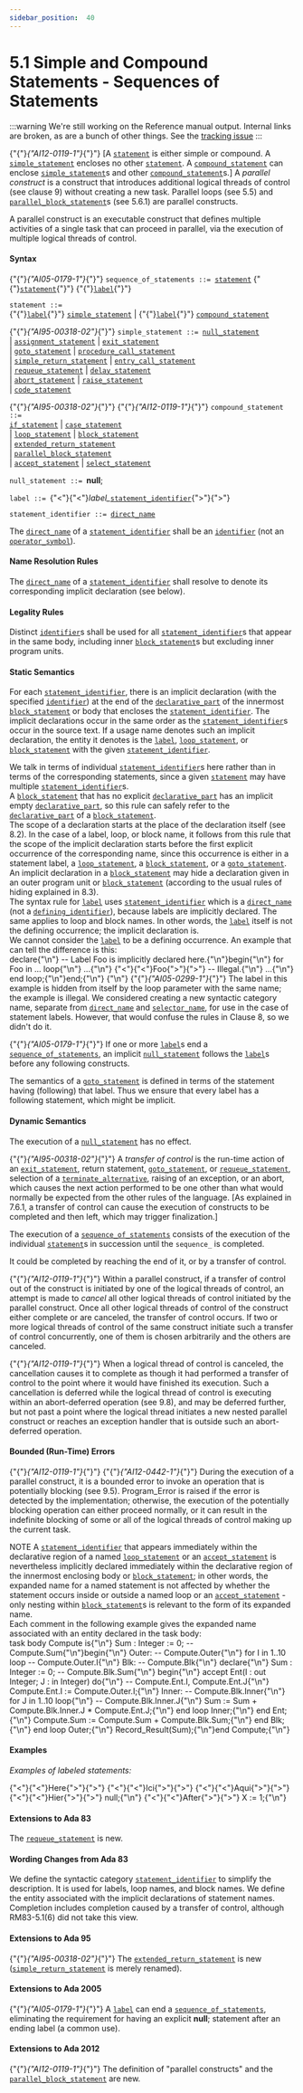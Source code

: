 ---
sidebar_position:  40
---

# 5.1 Simple and Compound Statements - Sequences of Statements

:::warning
We're still working on the Reference manual output.  Internal links are broken,
as are a bunch of other things.
See the [tracking issue](https://github.com/ada-lang-io/ada-lang-io/issues/20)
:::


<p>{"{"}<em>{"AI12-0119-1"}</em>{"}"} [A <code><a href="../AA-5/AA-5.1#S0167">statement</a></code> is either simple or compound. A <code><a href="../AA-5/AA-5.1#S0168">simple_statement</a></code> encloses no other <code><a href="../AA-5/AA-5.1#S0167">statement</a></code>. A <code><a href="../AA-5/AA-5.1#S0169">compound_statement</a></code> can enclose <code><a href="../AA-5/AA-5.1#S0168">simple_statement</a></code>s and other <code><a href="../AA-5/AA-5.1#S0169">compound_statement</a></code>s.] A <em>parallel construct</em> is a construct that introduces additional logical threads of control (see clause 9) without creating a new task. Parallel loops (see 5.5) and <code><a href="../AA-5/AA-5.6#S0192">parallel_block_statement</a></code>s (see 5.6.1) are parallel constructs. <br /></p>

<Admonition type="aarm" aarm="glossary-entry" title="Glossary entry: ">
<strong></strong>A parallel construct is an executable construct that defines multiple activities of a single task that can proceed in parallel, via the execution of multiple logical threads of control.<br /></Admonition>


#### Syntax

<p>{"{"}<em>{"AI05-0179-1"}</em>{"}"} <code>sequence_of_statements</code><a id="S0166"></a><code> ::= </code><code><a href="../AA-5/AA-5.1#S0167">statement</a></code> {"{"}<code><a href="../AA-5/AA-5.1#S0167">statement</a></code>{"}"} {"{"}<code><a href="../AA-5/AA-5.1#S0171">label</a></code>{"}"}<br /></p>

<p><code>statement</code><a id="S0167"></a><code> ::= </code><br />   {"{"}<code><a href="../AA-5/AA-5.1#S0171">label</a></code>{"}"} <code><a href="../AA-5/AA-5.1#S0168">simple_statement</a></code> | {"{"}<code><a href="../AA-5/AA-5.1#S0171">label</a></code>{"}"} <code><a href="../AA-5/AA-5.1#S0169">compound_statement</a></code><br /></p>

<p>{"{"}<em>{"AI95-00318-02"}</em>{"}"} <code>simple_statement</code><a id="S0168"></a><code> ::= </code><code><a href="../AA-5/AA-5.1#S0170">null_statement</a></code><br />   | <code><a href="../AA-5/AA-5.2#S0173">assignment_statement</a></code>	| <code><a href="../AA-5/AA-5.7#S0193">exit_statement</a></code><br />   | <code><a href="../AA-5/AA-5.8#S0194">goto_statement</a></code>	| <code><a href="../AA-6/AA-6.4#S0217">procedure_call_statement</a></code><br />   | <code><a href="../AA-6/AA-6.5#S0222">simple_return_statement</a></code>	| <code><a href="../AA-9/AA-9.5#S0264">entry_call_statement</a></code><br />   | <code><a href="../AA-9/AA-9.5#S0265">requeue_statement</a></code>	| <code><a href="../AA-9/AA-9.6#S0266">delay_statement</a></code><br />   | <code><a href="../AA-9/AA-9.8#S0284">abort_statement</a></code>	| <code><a href="../AA-11/AA-11.3#S0308">raise_statement</a></code><br />   | <code><a href="../AA-13/AA-13.8#S0357">code_statement</a></code><br /></p>

<p>{"{"}<em>{"AI95-00318-02"}</em>{"}"} {"{"}<em>{"AI12-0119-1"}</em>{"}"} <code>compound_statement</code><a id="S0169"></a><code> ::= </code><br />     <code><a href="../AA-5/AA-5.3#S0175">if_statement</a></code>	| <code><a href="../AA-5/AA-5.4#S0176">case_statement</a></code><br />   | <code><a href="../AA-5/AA-5.5#S0178">loop_statement</a></code>	| <code><a href="../AA-5/AA-5.6#S0191">block_statement</a></code><br />   | <code><a href="../AA-6/AA-6.5#S0225">extended_return_statement</a></code><br />   | <code><a href="../AA-5/AA-5.6#S0192">parallel_block_statement</a></code><br />   | <code><a href="../AA-9/AA-9.5#S0258">accept_statement</a></code>	| <code><a href="../AA-9/AA-9.7#S0269">select_statement</a></code><br /></p>

<p><code>null_statement</code><a id="S0170"></a><code> ::= </code><strong>null</strong>;<br /></p>

<p><code>label</code><a id="S0171"></a><code> ::= </code>{"<"}{"<"}<em>label_</em><code><a href="../AA-5/AA-5.1#S0172">statement_identifier</a></code>{">"}{">"}<br /></p>

<p><code>statement_identifier</code><a id="S0172"></a><code> ::= </code><code><a href="../AA-4/AA-4.1#S0092">direct_name</a></code><br /></p>

<p>The <code><a href="../AA-4/AA-4.1#S0092">direct_name</a></code> of a <code><a href="../AA-5/AA-5.1#S0172">statement_identifier</a></code> shall be an <code><a href="../AA-2/AA-2.3#S0002">identifier</a></code> (not an <code><a href="../AA-6/AA-6.1#S0202">operator_symbol</a></code>). <br /></p>


#### Name Resolution Rules

<p>The <code><a href="../AA-4/AA-4.1#S0092">direct_name</a></code> of a <code><a href="../AA-5/AA-5.1#S0172">statement_identifier</a></code> shall resolve to denote its corresponding implicit declaration (see below). <br /></p>


#### Legality Rules

<p>Distinct <code><a href="../AA-2/AA-2.3#S0002">identifier</a></code>s shall be used for all <code><a href="../AA-5/AA-5.1#S0172">statement_identifier</a></code>s that appear in the same body, including inner <code><a href="../AA-5/AA-5.6#S0191">block_statement</a></code>s but excluding inner program units. <br /></p>


#### Static Semantics

<p>For each <code><a href="../AA-5/AA-5.1#S0172">statement_identifier</a></code>, there is an implicit declaration (with the specified <code><a href="../AA-2/AA-2.3#S0002">identifier</a></code>) at the end of the <code><a href="../AA-3/AA-3.11#S0086">declarative_part</a></code> of the innermost <code><a href="../AA-5/AA-5.6#S0191">block_statement</a></code> or body that encloses the <code><a href="../AA-5/AA-5.1#S0172">statement_identifier</a></code>. The implicit declarations occur in the same order as the <code><a href="../AA-5/AA-5.1#S0172">statement_identifier</a></code>s occur in the source text. If a usage name denotes such an implicit declaration, the entity it denotes is the <code><a href="../AA-5/AA-5.1#S0171">label</a></code>, <code><a href="../AA-5/AA-5.5#S0178">loop_statement</a></code>, or <code><a href="../AA-5/AA-5.6#S0191">block_statement</a></code> with the given <code><a href="../AA-5/AA-5.1#S0172">statement_identifier</a></code>. <br /></p>

<Admonition type="aarm" aarm="reason" title="Reason: ">
<strong></strong>We talk in terms of individual <code><a href="../AA-5/AA-5.1#S0172">statement_identifier</a></code>s here rather than in terms of the corresponding statements, since a given <code><a href="../AA-5/AA-5.1#S0167">statement</a></code> may have multiple <code><a href="../AA-5/AA-5.1#S0172">statement_identifier</a></code>s.<br /></Admonition>

<Admonition type="aarm" aarm="note" title="Note: ">
A <code><a href="../AA-5/AA-5.6#S0191">block_statement</a></code> that has no explicit <code><a href="../AA-3/AA-3.11#S0086">declarative_part</a></code> has an implicit empty <code><a href="../AA-3/AA-3.11#S0086">declarative_part</a></code>, so this rule can safely refer to the <code><a href="../AA-3/AA-3.11#S0086">declarative_part</a></code> of a <code><a href="../AA-5/AA-5.6#S0191">block_statement</a></code>.<br /></Admonition>

<Admonition type="aarm" aarm="note" title="Note: ">
The scope of a declaration starts at the place of the declaration itself (see 8.2). In the case of a label, loop, or block name, it follows from this rule that the scope of the implicit declaration starts before the first explicit occurrence of the corresponding name, since this occurrence is either in a statement label, a <code><a href="../AA-5/AA-5.5#S0178">loop_statement</a></code>, a <code><a href="../AA-5/AA-5.6#S0191">block_statement</a></code>, or a <code><a href="../AA-5/AA-5.8#S0194">goto_statement</a></code>. An implicit declaration in a <code><a href="../AA-5/AA-5.6#S0191">block_statement</a></code> may hide a declaration given in an outer program unit or <code><a href="../AA-5/AA-5.6#S0191">block_statement</a></code> (according to the usual rules of hiding explained in 8.3).<br /></Admonition>

<Admonition type="aarm" aarm="note" title="Note: ">
The syntax rule for <code><a href="../AA-5/AA-5.1#S0171">label</a></code> uses <code><a href="../AA-5/AA-5.1#S0172">statement_identifier</a></code> which is a <code><a href="../AA-4/AA-4.1#S0092">direct_name</a></code> (not a <code><a href="../AA-3/AA-3.1#S0022">defining_identifier</a></code>), because labels are implicitly declared. The same applies to loop and block names. In other words, the <code><a href="../AA-5/AA-5.1#S0171">label</a></code> itself is not the defining occurrence; the implicit declaration is.<br /></Admonition>

<Admonition type="aarm" aarm="note" title="Note: ">
We cannot consider the <code><a href="../AA-5/AA-5.1#S0171">label</a></code> to be a defining occurrence. An example that can tell the difference is this: <br /></Admonition>

<CodeBlock>
declare{"\n"}    -- Label Foo is implicitly declared here.{"\n"}begin{"\n"}    for Foo in ... loop{"\n"}        ...{"\n"}        {"<"}{"<"}Foo{">"}{">"} -- Illegal.{"\n"}        ...{"\n"}    end loop;{"\n"}end;{"\n"}  {"\n"}

</CodeBlock>
<Admonition type="aarm" aarm="note" title="Note: ">
{"{"}<em>{"AI05-0299-1"}</em>{"}"} The label in this example is hidden from itself by the loop parameter with the same name; the example is illegal. We considered creating a new syntactic category name, separate from <code><a href="../AA-4/AA-4.1#S0092">direct_name</a></code> and <code><a href="../AA-4/AA-4.1#S0099">selector_name</a></code>, for use in the case of statement labels. However, that would confuse the rules in Clause 8, so we didn't do it. <br /></Admonition>

<p>{"{"}<em>{"AI05-0179-1"}</em>{"}"} If one or more <code><a href="../AA-5/AA-5.1#S0171">label</a></code>s end a <code><a href="../AA-5/AA-5.1#S0166">sequence_of_statements</a></code>, an implicit <code><a href="../AA-5/AA-5.1#S0170">null_statement</a></code> follows the <code><a href="../AA-5/AA-5.1#S0171">label</a></code>s before any following constructs.<br /></p>

<Admonition type="aarm" aarm="reason" title="Reason: ">
<strong></strong>The semantics of a <code><a href="../AA-5/AA-5.8#S0194">goto_statement</a></code> is defined in terms of the statement having (following) that label. Thus we ensure that every label has a following statement, which might be implicit. <br /></Admonition>


#### Dynamic Semantics

<p>The execution of a <code><a href="../AA-5/AA-5.1#S0170">null_statement</a></code> has no effect.<br /></p>

<p>{"{"}<em>{"AI95-00318-02"}</em>{"}"} A <em>transfer of control</em> is the run-time action of an <code><a href="../AA-5/AA-5.7#S0193">exit_statement</a></code>, return statement, <code><a href="../AA-5/AA-5.8#S0194">goto_statement</a></code>, or <code><a href="../AA-9/AA-9.5#S0265">requeue_statement</a></code>, selection of a <code><a href="../AA-9/AA-9.7#S0275">terminate_alternative</a></code>, raising of an exception, or an abort, which causes the next action performed to be one other than what would normally be expected from the other rules of the language. [As explained in 7.6.1, a transfer of control can cause the execution of constructs to be completed and then left, which may trigger finalization.]<br /></p>

<p>The execution of a <code><a href="../AA-5/AA-5.1#S0166">sequence_of_statements</a></code> consists of the execution of the individual <code><a href="../AA-5/AA-5.1#S0167">statement</a></code>s in succession until the <code>sequence_</code> is completed. <br /></p>

<Admonition type="aarm" aarm="ramification" title="Ramification: ">
<strong></strong>It could be completed by reaching the end of it, or by a transfer of control. <br /></Admonition>

<p>{"{"}<em>{"AI12-0119-1"}</em>{"}"} Within a parallel construct, if a transfer of control out of the construct is initiated by one of the logical threads of control, an attempt is made to <em>cancel</em> all other logical threads of control initiated by the parallel construct. Once all other logical threads of control of the construct either complete or are canceled, the transfer of control occurs. If two or more logical threads of control of the same construct initiate such a transfer of control concurrently, one of them is chosen arbitrarily and the others are canceled.<br /></p>

<p>{"{"}<em>{"AI12-0119-1"}</em>{"}"} When a logical thread of control is canceled, the cancellation causes it to complete as though it had performed a transfer of control to the point where it would have finished its execution. Such a cancellation is deferred while the logical thread of control is executing within an abort-deferred operation (see 9.8), and may be deferred further, but not past a point where the logical thread initiates a new nested parallel construct or reaches an exception handler that is outside such an abort-deferred operation. <br /></p>


#### Bounded (Run-Time) Errors

<p>{"{"}<em>{"AI12-0119-1"}</em>{"}"} {"{"}<em>{"AI12-0442-1"}</em>{"}"} During the execution of a parallel construct, it is a bounded error to invoke an operation that is potentially blocking (see 9.5). Program_Error is raised if the error is detected by the implementation; otherwise, the execution of the potentially blocking operation can either proceed normally, or it can result in the indefinite blocking of some or all of the logical threads of control making up the current task. <br /></p>

<Admonition type="aarm" aarm="note" title="Note: ">
NOTE   A <code><a href="../AA-5/AA-5.1#S0172">statement_identifier</a></code> that appears immediately within the declarative region of a named <code><a href="../AA-5/AA-5.5#S0178">loop_statement</a></code> or an <code><a href="../AA-9/AA-9.5#S0258">accept_statement</a></code> is nevertheless implicitly declared immediately within the declarative region of the innermost enclosing body or <code><a href="../AA-5/AA-5.6#S0191">block_statement</a></code>; in other words, the expanded name for a named statement is not affected by whether the statement occurs inside or outside a named loop or an <code><a href="../AA-9/AA-9.5#S0258">accept_statement</a></code> - only nesting within <code><a href="../AA-5/AA-5.6#S0191">block_statement</a></code>s is relevant to the form of its expanded name. <br /></Admonition>

<Admonition type="aarm" aarm="discussion" title="Discussion: ">
<strong></strong>Each comment in the following example gives the expanded name associated with an entity declared in the task body: <br /></Admonition>

<CodeBlock>
task body Compute is{"\n"}   Sum : Integer := 0;                       -- Compute.Sum{"\n"}begin{"\n"} Outer:                                      -- Compute.Outer{"\n"}   for I in 1..10 loop     -- Compute.Outer.I{"\n"}    Blk:                                     -- Compute.Blk{"\n"}      declare{"\n"}         Sum : Integer := 0;                 -- Compute.Blk.Sum{"\n"}      begin{"\n"}         accept Ent(I : out Integer; J : in Integer) do{"\n"}                                             -- Compute.Ent.I, Compute.Ent.J{"\n"}            Compute.Ent.I := Compute.Outer.I;{"\n"}          Inner:                             -- Compute.Blk.Inner{"\n"}            for J in 1..10 loop{"\n"}                                             -- Compute.Blk.Inner.J{"\n"}               Sum := Sum + Compute.Blk.Inner.J * Compute.Ent.J;{"\n"}            end loop Inner;{"\n"}         end Ent;{"\n"}         Compute.Sum := Compute.Sum + Compute.Blk.Sum;{"\n"}      end Blk;{"\n"}   end loop Outer;{"\n"}   Record_Result(Sum);{"\n"}end Compute;{"\n"}

</CodeBlock>

#### Examples

<p><em>Examples of labeled statements:</em> <br /></p>

<CodeBlock>
{"<"}{"<"}Here{">"}{">"} {"<"}{"<"}Ici{">"}{">"} {"<"}{"<"}Aqui{">"}{">"} {"<"}{"<"}Hier{">"}{">"} null;{"\n"}
{"<"}{"<"}After{">"}{">"} X := 1;{"\n"}

</CodeBlock>

#### Extensions to Ada 83

<Admonition type="aarm" aarm="note" title="Note: ">
The <code><a href="../AA-9/AA-9.5#S0265">requeue_statement</a></code> is new. <br /></Admonition>


#### Wording Changes from Ada 83

<Admonition type="aarm" aarm="note" title="Note: ">
We define the syntactic category <code><a href="../AA-5/AA-5.1#S0172">statement_identifier</a></code> to simplify the description. It is used for labels, loop names, and block names. We define the entity associated with the implicit declarations of statement names.<br /></Admonition>

<Admonition type="aarm" aarm="note" title="Note: ">
Completion includes completion caused by a transfer of control, although RM83-5.1(6) did not take this view. <br /></Admonition>


#### Extensions to Ada 95

<Admonition type="aarm" aarm="note" title="Note: ">
{"{"}<em>{"AI95-00318-02"}</em>{"}"} The <code><a href="../AA-6/AA-6.5#S0225">extended_return_statement</a></code> is new (<code><a href="../AA-6/AA-6.5#S0222">simple_return_statement</a></code> is merely renamed). <br /></Admonition>


#### Extensions to Ada 2005

<Admonition type="aarm" aarm="note" title="Note: ">
{"{"}<em>{"AI05-0179-1"}</em>{"}"} A <code><a href="../AA-5/AA-5.1#S0171">label</a></code> can end a <code><a href="../AA-5/AA-5.1#S0166">sequence_of_statements</a></code>, eliminating the requirement for having an explicit <strong>null</strong>; statement after an ending label (a common use). <br /></Admonition>


#### Extensions to Ada 2012

<Admonition type="aarm" aarm="note" title="Note: ">
{"{"}<em>{"AI12-0119-1"}</em>{"}"} The definition of "parallel constructs" and the <code><a href="../AA-5/AA-5.6#S0192">parallel_block_statement</a></code> are new. <br /></Admonition>

